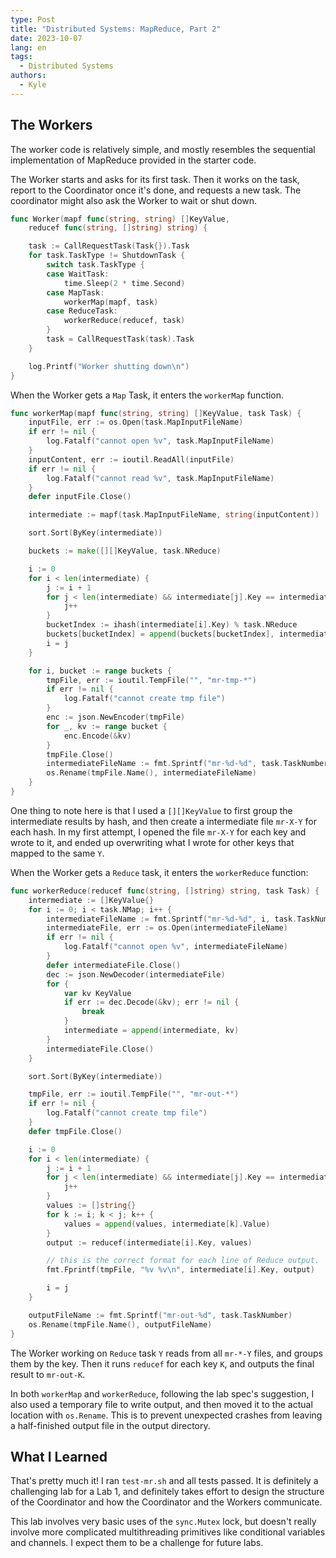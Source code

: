```yaml
---
type: Post
title: "Distributed Systems: MapReduce, Part 2"
date: 2023-10-07
lang: en
tags:
  - Distributed Systems
authors:
  - Kyle
---
```


## The Workers

The worker code is relatively simple, and mostly resembles the sequential
implementation of MapReduce provided in the starter code.

The Worker starts and asks for its first task. Then it works on the task, report
to the Coordinator once it's done, and requests a new task. The coordinator
might also ask the Worker to wait or shut down.

```go
func Worker(mapf func(string, string) []KeyValue,
	reducef func(string, []string) string) {

	task := CallRequestTask(Task{}).Task
	for task.TaskType != ShutdownTask {
		switch task.TaskType {
		case WaitTask:
			time.Sleep(2 * time.Second)
		case MapTask:
			workerMap(mapf, task)
		case ReduceTask:
			workerReduce(reducef, task)
		}
		task = CallRequestTask(task).Task
	}

	log.Printf("Worker shutting down\n")
}
```

When the Worker gets a `Map` Task, it enters the `workerMap` function.

```go
func workerMap(mapf func(string, string) []KeyValue, task Task) {
	inputFile, err := os.Open(task.MapInputFileName)
	if err != nil {
		log.Fatalf("cannot open %v", task.MapInputFileName)
	}
	inputContent, err := ioutil.ReadAll(inputFile)
	if err != nil {
		log.Fatalf("cannot read %v", task.MapInputFileName)
	}
	defer inputFile.Close()

	intermediate := mapf(task.MapInputFileName, string(inputContent))

	sort.Sort(ByKey(intermediate))

	buckets := make([][]KeyValue, task.NReduce)

	i := 0
	for i < len(intermediate) {
		j := i + 1
		for j < len(intermediate) && intermediate[j].Key == intermediate[i].Key {
			j++
		}
		bucketIndex := ihash(intermediate[i].Key) % task.NReduce
		buckets[bucketIndex] = append(buckets[bucketIndex], intermediate[i:j]...)
		i = j
	}

	for i, bucket := range buckets {
		tmpFile, err := ioutil.TempFile("", "mr-tmp-*")
		if err != nil {
			log.Fatalf("cannot create tmp file")
		}
		enc := json.NewEncoder(tmpFile)
		for _, kv := range bucket {
			enc.Encode(&kv)
		}
		tmpFile.Close()
		intermediateFileName := fmt.Sprintf("mr-%d-%d", task.TaskNumber, i)
		os.Rename(tmpFile.Name(), intermediateFileName)
	}
}
```

One thing to note here is that I used a `[][]KeyValue` to first group the
intermediate results by hash, and then create a intermediate file `mr-X-Y` for
each hash. In my first attempt, I opened the file `mr-X-Y` for each key and
wrote to it, and ended up overwriting what I wrote for other keys that mapped to
the same `Y`.

When the Worker gets a `Reduce` task, it enters the `workerReduce` function:

```go
func workerReduce(reducef func(string, []string) string, task Task) {
	intermediate := []KeyValue{}
	for i := 0; i < task.NMap; i++ {
		intermediateFileName := fmt.Sprintf("mr-%d-%d", i, task.TaskNumber)
		intermediateFile, err := os.Open(intermediateFileName)
		if err != nil {
			log.Fatalf("cannot open %v", intermediateFileName)
		}
		defer intermediateFile.Close()
		dec := json.NewDecoder(intermediateFile)
		for {
			var kv KeyValue
			if err := dec.Decode(&kv); err != nil {
				break
			}
			intermediate = append(intermediate, kv)
		}
		intermediateFile.Close()
	}

	sort.Sort(ByKey(intermediate))

	tmpFile, err := ioutil.TempFile("", "mr-out-*")
	if err != nil {
		log.Fatalf("cannot create tmp file")
	}
	defer tmpFile.Close()

	i := 0
	for i < len(intermediate) {
		j := i + 1
		for j < len(intermediate) && intermediate[j].Key == intermediate[i].Key {
			j++
		}
		values := []string{}
		for k := i; k < j; k++ {
			values = append(values, intermediate[k].Value)
		}
		output := reducef(intermediate[i].Key, values)

		// this is the correct format for each line of Reduce output.
		fmt.Fprintf(tmpFile, "%v %v\n", intermediate[i].Key, output)

		i = j
	}

	outputFileName := fmt.Sprintf("mr-out-%d", task.TaskNumber)
	os.Rename(tmpFile.Name(), outputFileName)
}
```

The Worker working on `Reduce` task `Y` reads from all `mr-*-Y` files, and
groups them by the key. Then it runs `reducef` for each key `K`, and outputs the
final result to `mr-out-K`.

In both `workerMap` and `workerReduce`, following the lab spec's suggestion, I
also used a temporary file to write output, and then moved it to the actual
location with `os.Rename`. This is to prevent unexpected crashes from leaving a
half-finished output file in the output directory.

## What I Learned

That's pretty much it! I ran `test-mr.sh` and all tests passed. It is definitely
a challenging lab for a Lab 1, and definitely takes effort to design the
structure of the Coordinator and how the Coordinator and the Workers
communicate.

This lab involves very basic uses of the `sync.Mutex` lock, but doesn't really
involve more complicated multithreading primitives like conditional variables
and channels. I expect them to be a challenge for future labs.
